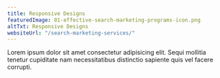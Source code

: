 ```yaml
---
title: Responsive Designs
featuredImage: 01-effective-search-marketing-programs-icon.png
altTxt: Responsive Designs
websiteUrl: "/search-marketing-services/"
---
```


Lorem ipsum dolor sit amet consectetur adipisicing elit. Sequi mollitia tenetur cupiditate nam necessitatibus distinctio sapiente quis vel facere corrupti.
